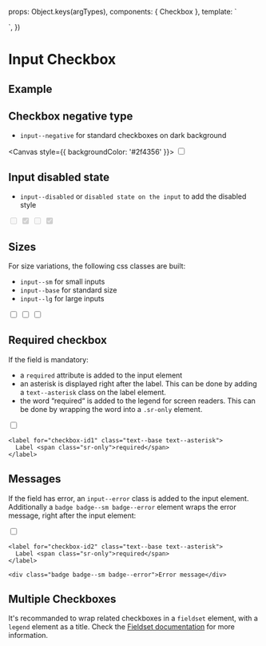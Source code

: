 
<Meta of={CheckboxStories} />

  props: Object.keys(argTypes),
  components: { Checkbox },
  template: `
  <div>
    <Checkbox
      :variant="variant"
      :size="size"
      :label="label"
      :id="id"
      :name="name"
      :value="value"
      :message="message"
      :messageType="messageType"
      :required="required"
    />
    </div>
  `,
})

# Input Checkbox

## Example

<Canvas>
  <Story of={CheckboxStories.Example} />
</Canvas>

<Controls />

## Checkbox negative type

* `input--negative` for standard checkboxes on dark background

<Canvas style={{ backgroundColor: '#2f4356' }}>
  <input type="checkbox" class="input--negative input--base" />
</Canvas>

## Input disabled state

* `input--disabled` or `disabled state on the input` to add the disabled style

<Canvas>
  <input type="checkbox" class="input--outline input--base" disabled />

  <input type="checkbox" class="input--outline input--base" disabled checked />

  <input type="checkbox" class="input--negative input--base" disabled />

  <input type="checkbox" class="input--negative input--base" disabled checked />
</Canvas>

## Sizes

For size variations, the following css classes are built:

* `input--sm` for small inputs
* `input--base` for standard size
* `input--lg` for large inputs

<Canvas>
  <input type="checkbox" class="input--outline input--sm" value="input--sm" />

  <input type="checkbox" class="input--outline input--base" value="input--base" />

  <input type="checkbox" class="input--outline input--lg" value="input--lg" />
</Canvas>

## Required checkbox

If the field is mandatory:

* a `required` attribute is added to the input element
* an asterisk is displayed right after the label. This can be done by adding a `text--asterisk` class on the label element.
* the word “required“ is added to the legend for screen readers. This can be done by wrapping the word into a `.sr-only` element.

<Canvas>
  <div class="form__group__checkbox">
    <input type="checkbox" id="checkbox-id1" name="checkbox-name" required="required" class="input input--outline input--base" value="" />

    <label for="checkbox-id1" class="text--base text--asterisk">
      Label <span class="sr-only">required</span>
    </label>
  </div>
</Canvas>

## Messages

If the field has error, an `input--error` class is added to the input element. Additionally
a `badge badge--sm badge--error` element wraps the error message, right after the input element:

<Canvas>
  <div class="form__group__checkbox">
    <input type="checkbox" id="checkbox-id2" name="checkbox-name" required="required" class="input input--outline input--base input--error" value="" />

    <label for="checkbox-id2" class="text--base text--asterisk">
      Label <span class="sr-only">required</span>
    </label>

    <div class="badge badge--sm badge--error">Error message</div>
  </div>
</Canvas>

## Multiple Checkboxes

It's recommanded to wrap related checkboxes in a `fieldset` element, with a `legend` element as a title.
Check the [Fieldset documentation](/docs/components-form-fieldset--example-radio) for more information.
